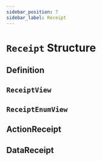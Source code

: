 ```yaml
---
sidebar_position: 7
sidebar_label: Receipt
---
```


# `Receipt` Structure

## Definition

## `ReceiptView`

## `ReceiptEnumView`

## ActionReceipt

## DataReceipt
